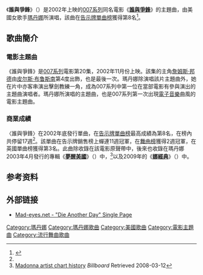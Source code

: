 {{noteTA
|T=zh-cn:Die Another Day; zh-hk:Die Another Day; zh-tw:Die Another Day (瑪丹娜歌曲);
|1=zh-cn:Die Another Day; zh-hk:Die Another Day; zh-tw:Die Another Day;
|2=zh-cn:Madonna; zh-hk:麥當娜; zh-tw:瑪丹娜;
|G1=Show
}}
{{Infobox single 
| Name        = Die Another Day
| Cover       = Die_Another_Day_(song).jpg
| Border      = yes
| Caption     =
| Artist      = [[瑪丹娜|瑪丹娜]]
| from Album  = Die Another Day
| B-side      =
| Released    = October 22, 2002
| Format      = {{flat list|
*12" single
*CD single
}}
| Recorded    = {{ubl|2002|Olympic Recording Studios|([[倫敦|倫敦]])}}
| Genre       = [[電子音樂|電子音樂]]
| Length      = 4:38
| Label       = [[華納兄弟|華納兄弟]]
| Writer      = {{flat list|
*Madonna
*Mirwais Ahmadzaï}}
| Producer    = {{flat list|
*Madonna
*Mirwais Ahmadzaï
}}
| Last single = "[[女孩的感觉|What It Feels Like for a Girl]]"<br>(2001)
| This single = "'''Die Another Day'''"<br>(2002)
| Next single = "[[夢醒美國_(歌曲)|American Life]]"<br>(2003)
}}
《'''誰與爭鋒'''》（{{lang-en|'''Die Another Day'''}}）是2002年上映的[[詹姆斯·邦德系列电影|007系列]]同名電影《'''[[新鐵金剛之不日殺機|誰與爭鋒]]'''》的主題曲，由美國女歌手[[瑪丹娜|瑪丹娜]]所演唱，該曲在[[告示牌百强单曲榜|告示牌單曲榜]]獲得第8名<ref name="#1">{{Cite web |url=http://www.billboard.com/artist/308786/madonna/chart |title=存档副本 |access-date=2014-11-11 |archive-date=2008-07-08 |archive-url=https://web.archive.org/web/20080708082315/http://www.billboard.com/artist/308786/madonna/chart |dead-url=no }}</ref>。

== 歌曲簡介 ==
=== 電影主題曲 ===
《誰與爭鋒》是[[詹姆斯·邦德系列电影|007系列]]電影第20集，2002年11月份上映。該集的主角[[詹姆斯·邦德|詹姆斯·邦德]]由[[皮尔斯·布鲁斯南|皮尔斯·布鲁斯南]]第4度出飾，也是最後一次。瑪丹娜除演唱該片主題曲外，她在片中亦客串演出擊劍教練一角，成為007系列中第一位在當部電影有參與演出的主題曲演唱者。瑪丹娜所演唱的主題曲，也是007系列第一次出現[[電子音樂|電子音樂]]曲風的電影主題曲。

=== 商業成績 ===
〈誰與爭鋒〉在2002年底發行單曲，在[[告示牌百强单曲榜|告示牌單曲榜]]最高成績為第8名，在榜內共停留17週<ref name="#1"/>。該單曲在告示牌銷售榜上蟬連11週冠軍，在[[告示牌舞曲排行榜|舞曲榜]]獲得2週冠軍，在英國單曲榜獲得第3名。此曲除收錄在該電影原聲帶中，後來也收錄在瑪丹娜2003年4月發行的專輯《'''[[American_Life|夢醒美國]]'''》（{{lang-en|'''American Life'''}}）中，<ref>[http://www.billboard.com/bbcom/retrieve_chart_history.do?model.vnuArtistId=50294&model.vnuAlbumId=1114392 Madonna artist chart history] {{Wayback|url=http://www.billboard.com/bbcom/retrieve_chart_history.do?model.vnuArtistId=50294&model.vnuAlbumId=1114392 |date=20080324205752 }} ''Billboard'' Retrieved 2008-03-12</ref>以及2009年的《'''[[Celebration_(麥當娜專輯)|娜經典]]'''》（{{lang-en|'''Celebration'''}}）中。

==参考资料==
{{reflist}}

== 外部链接 ==
*[http://www.mad-eyes.net/disco/misc/die-another-day.htm Mad-eyes.net - "Die Another Day" Single Page] {{Wayback|url=http://www.mad-eyes.net/disco/misc/die-another-day.htm |date=20210126025242 }}
{{瑪丹娜}}
{{瑪丹娜歌曲}}
{{DEFAULTSORT:Die Another Day}}
[[Category:瑪丹娜|Category:瑪丹娜]]
[[Category:瑪丹娜歌曲|Category:瑪丹娜歌曲]]
[[Category:美國歌曲|Category:美國歌曲]]
[[Category:電影主題曲|Category:電影主題曲]]
[[Category:流行舞曲歌曲|Category:流行舞曲歌曲]]